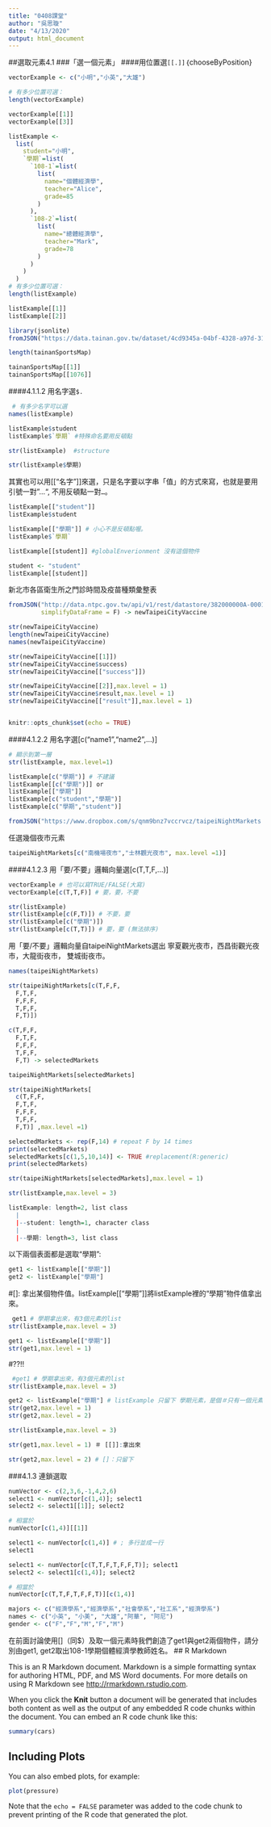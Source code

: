```yaml
---
title: "0408課堂"
author: "吳思璇"
date: "4/13/2020"
output: html_document
---
```

##選取元素4.1
###「選一個元素」
####用位置選`[[.]]`｛chooseByPosition}
```r
vectorExample <- c("小明","小英","大雄")

# 有多少位置可選：
length(vectorExample)
```
```r
vectorExample[[1]]
vectorExample[[3]]
```

```r
listExample <- 
  list(
    student="小明",
    `學期`=list(
      `108-1`=list(
        list(
          name="個體經濟學",
          teacher="Alice",
          grade=85
        )
      ),
      `108-2`=list(
        list(
          name="總體經濟學",
          teacher="Mark",
          grade=78
        )
      )
    )
  )
# 有多少位置可選：
length(listExample)
```

```r
listExample[[1]]
listExample[[2]]
```

```r
library(jsonlite)
fromJSON("https://data.tainan.gov.tw/dataset/4cd9345a-04bf-4328-a97d-314ff78b4763/resource/afc025fc-1ef4-447c-b785-a680391d0ca1/download/tnsport2.json", simplifyDataFrame = F) -> tainanSportsMap

length(tainanSportsMap)
```
```r
tainanSportsMap[[1]]
tainanSportsMap[[1076]]
```

####4.1.1.2 用名字選`$.`{-}

```r
 # 有多少名字可以選
names(listExample)
```
 
```r
listExample$student
listExample$`學期` #特殊命名要用反頓點
```

```r
str(listExample)  #structure
```

```r
str(listExample$學期)
```

其實也可以用[["名字"]]來選，只是名字要以字串「值」的方式來寫，也就是要用引號一對"…", 不用反頓點一對`…`。
```r
listExample[["student"]]
listExample$student

listExample[["學期"]] # 小心不是反頓點喔。
listExample$`學期`
```
 
```r
listExample[[student]] #globalEnverionment 沒有這個物件
```
```r
student <- "student"
listExample[[student]]
```
 
 新北市各區衛生所之門診時間及疫苗種類彙整表
```r
fromJSON("http://data.ntpc.gov.tw/api/v1/rest/datastore/382000000A-000157-002",
         simplifyDataFrame = F) -> newTaipeiCityVaccine
```
 
```r
str(newTaipeiCityVaccine)
length(newTaipeiCityVaccine)
names(newTaipeiCityVaccine)
```
```r
str(newTaipeiCityVaccine[[1]])
str(newTaipeiCityVaccine$success)
str(newTaipeiCityVaccine[["success"]])
```

```r
str(newTaipeiCityVaccine[[2]],max.level = 1)
str(newTaipeiCityVaccine$result,max.level = 1)
str(newTaipeiCityVaccine[["result"]],max.level = 1)
```

```r


```

```r
knitr::opts_chunk$set(echo = TRUE)
```

####4.1.2.2 用名字選[c("name1","name2",...)]

```r
# 顯示到第一層
str(listExample, max.level=1)

listExample[c("學期")] # 不建議
listExample[[c("學期")]] or 
listExample[["學期"]]
listExample[c("student","學期")]
listExample[c("學期","student")]
```

```r
fromJSON("https://www.dropbox.com/s/qnm9bnz7vccrvcz/taipeiNightMarkets.json?dl=1", simplifyDataFrame = F) -> taipeiNightMarkets
```
任選幾個夜市元素
```r
taipeiNightMarkets[c("南機場夜市","士林觀光夜市", max.level =1)]
```

####4.1.2.3 用「要/不要」邏輯向量選[c(T,T,F,...)]
```r
vectorExample # 也可以寫TRUE/FALSE(大寫)
vectorExample[c(T,T,F)] # 要，要，不要
```

```r
str(listExample)
str(listExample[c(F,T)]) # 不要，要
str(listExample[c("學期")])
str(listExample[c(T,T)]) # 要，要 (無法排序)
```
用「要/不要」邏輯向量自taipeiNightMarkets選出 寧夏觀光夜市，西昌街觀光夜市，大龍街夜市， 雙城街夜市。
```r
names(taipeiNightMarkets)
```

```r
str(taipeiNightMarkets[c(T,F,F,
  F,T,F,
  F,F,F,
  T,F,F,
  F,T)])
```

```r
c(T,F,F,
  F,T,F,
  F,F,F,
  T,F,F,
  F,T) -> selectedMarkets

taipeiNightMarkets[selectedMarkets]

str(taipeiNightMarkets[
  c(T,F,F,
  F,T,F,
  F,F,F,
  T,F,F,
  F,T)] ,max.level =1)
```
```r
selectedMarkets <- rep(F,14) # repeat F by 14 times
print(selectedMarkets)
selectedMarkets[c(1,5,10,14)] <- TRUE #replacement(R:generic)
print(selectedMarkets)
```
```r
str(taipeiNightMarkets[selectedMarkets],max.level = 1)
```
```r
str(listExample,max.level = 3)
```
```r
listExample: length=2, list class
  |
  |--student: length=1, character class
  |
  |--學期: length=3, list class
```

以下兩個表面都是選取“學期”:
```r
get1 <- listExample[["學期"]]
get2 <- listExample["學期"]
```
 #[[]]: 拿出某個物件值。listExample[["學期"]]將listExample裡的“學期”物件值拿出來。
```r
 get1 # 學期拿出來，有3個元素的list
str(listExample,max.level = 3)
```

```r
get1 <- listExample[["學期"]]
str(get1,max.level = 1)
```
[]: 留下某個物件值。listExample["學期"]「只留下」listExample裡的“學期”物件值。
#??!!
```r
 #get1 # 學期拿出來，有3個元素的list
str(listExample,max.level = 3)
```
```r
get2 <- listExample["學期"] # listExample 只留下 學期元素，是個＃只有一個元素的list
str(get2,max.level = 1)
str(get2,max.level = 2)
```

```r
str(listExample,max.level = 3)
```

```r
str(get1,max.level = 1) ＃ [[]]:拿出來
```

```r
str(get2,max.level = 2) # []：只留下
```

###4.1.3 連鎖選取
```r
numVector <- c(2,3,6,-1,4,2,6)
select1 <- numVector[c(1,4)]; select1
select2 <- select1[[1]]; select2

# 相當於
numVector[c(1,4)][[1]]
```

```r
select1 <- numVector[c(1,4)] # ; 多行並成一行
select1
```

```r
select1 <- numVector[c(T,T,F,T,F,F,T)]; select1
select2 <- select1[c(1,4)]; select2

# 相當於
numVector[c(T,T,F,T,F,F,T)][c(1,4)]
```

```r
majors <- c("經濟學系","經濟學系","社會學系","社工系","經濟學系")
names <- c("小英", "小美", "大雄","阿華", "阿尼")
gender <- c("F","F","M","F","M")
```
在前面討論使用[[ ]]（同$）及[ ]取一個元素時我們創造了get1與get2兩個物件，請分別由get1, get2取出108-1學期個體經濟學教師姓名。
## R Markdown

This is an R Markdown document. Markdown is a simple formatting syntax for authoring HTML, PDF, and MS Word documents. For more details on using R Markdown see <http://rmarkdown.rstudio.com>.

When you click the **Knit** button a document will be generated that includes both content as well as the output of any embedded R code chunks within the document. You can embed an R code chunk like this:

```r
summary(cars)
```

## Including Plots

You can also embed plots, for example:

```r
plot(pressure)
```

Note that the `echo = FALSE` parameter was added to the code chunk to prevent printing of the R code that generated the plot.
